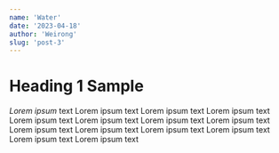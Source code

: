 ```yaml
---
name: 'Water'
date: '2023-04-18'
author: 'Weirong'
slug: 'post-3'
---
```


# Heading 1 Sample

*Lorem ipsum* text Lorem ipsum text Lorem ipsum text Lorem ipsum text Lorem ipsum text Lorem ipsum text Lorem ipsum text Lorem ipsum text Lorem ipsum text Lorem ipsum text Lorem ipsum text Lorem ipsum text Lorem ipsum text Lorem ipsum text 

